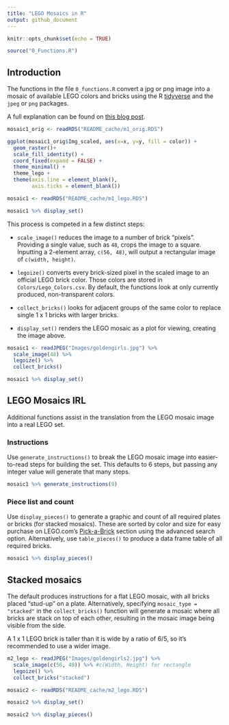 ```yaml
---
title: "LEGO Mosaics in R"
output: github_document
---
```


```r
knitr::opts_chunk$set(echo = TRUE)

source("0_Functions.R")

```

## Introduction

The functions in the file `0_functions.R` convert a jpg or png image into a mosaic of available LEGO colors and bricks using the R [tidyverse](https://www.tidyverse.org/) and the `jpeg` or `png` packages.

A full explanation can be found on [this blog post](http://www.ryantimpe.com/2018/04/23/lego-mosaic1/).

```r
mosaic1_orig <- readRDS("README_cache/m1_orig.RDS")

ggplot(mosaic1_orig$Img_scaled, aes(x=x, y=y, fill = color)) +
  geom_raster()+
  scale_fill_identity() +
  coord_fixed(expand = FALSE) +
  theme_minimal() +
  theme_lego +
  theme(axis.line = element_blank(),
        axis.ticks = element_blank())
```
```r
mosaic1 <- readRDS("README_cache/m1_lego.RDS")

mosaic1 %>% display_set()
```

This process is competed in a few distinct steps:

- `scale_image()` reduces the image to a number of brick "pixels". Providing a single value, such as `48`, crops the image to a square. Inputting a 2-element array, `c(56, 48)`, will output a rectangular image of `c(width, height)`.

- `legoize()` converts every brick-sized pixel in the scaled image to an official LEGO brick color. Those colors are stored in `Colors/Lego_Colors.csv`. By default, the functions look at only currently produced, non-transparent colors.

- `collect_bricks()` looks for adjacent groups of the same color to replace single 1 x 1 bricks with larger bricks.

- `display_set()` renders the LEGO mosaic as a plot for viewing, creating the image above.

```r
mosaic1 <- readJPEG("Images/goldengirls.jpg") %>% 
  scale_image(48) %>%
  legoize() %>% 
  collect_bricks() 

mosaic1 %>% display_set()
```

## LEGO Mosaics IRL

Additional functions assist in the translation from the LEGO mosaic image into a real LEGO set.

### Instructions

Use `generate_instructions()` to break the LEGO mosaic image into easier-to-read steps for building the set. This defaults to 6 steps, but passing any integer value will generate that many steps.

```r
mosaic1 %>% generate_instructions(9)
```

### Piece list and count

Use `display_pieces()` to generate a graphic and count of all required plates or bricks (for stacked mosaics). These are sorted by color and size for easy purchase on LEGO.com's [Pick-a-Brick](https://shop.lego.com/en-US/Pick-a-Brick) section using the advanced search option. Alternatively, use `table_pieces()` to produce a data frame table of all required bricks.

```r
mosaic1 %>% display_pieces()
```

## Stacked mosaics

The default produces instructions for a flat LEGO mosaic, with all bricks placed "stud-up" on a plate. Alternatively, specifying `mosaic_type = "stacked"` in the `collect_bricks()` function will generate a mosaic where all bricks are stack on top of each other, resulting in the mosaic image being visible from the side.

A 1 x 1 LEGO brick is taller than it is wide by a ratio of 6/5, so it's recommended to use a wider image.

```r
m2_lego <- readJPEG("Images/goldengirls2.jpg") %>% 
  scale_image(c(56, 48)) %>% #c(Width, Height) for rectangle
  legoize() %>% 
  collect_bricks("stacked") 
```

```r
mosaic2 <- readRDS("README_cache/m2_lego.RDS")

mosaic2 %>% display_set()
```

```r
mosaic2 %>% display_pieces()
```
